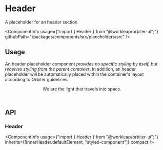 
<Meta
    title="Placeholders/Header"
    id="header"
/>

# Header

<Tagline>A placeholder for an header section.</Tagline>

<ComponentInfo
    usage={"import { Header } from \"@workleap/orbiter-ui\";"}
    githubPath="/packages/components/src/placeholders/src"
/>

## Usage

An header placeholder component *provides no specific styling by itself, but receives styling from the parent container*. In addition, an header placeholder will be automatically placed within the container's layout according to Orbiter guidelines.

<Preview>
    <Story name="example">
        <Header>We are the light that travels into space.</Header>
    </Story>
</Preview>

## API

### Header

<ComponentInfo
    usage={"import { Header } from \"@workleap/orbiter-ui\";"}
    inherits={[InnerHeader.defaultElement, "styled-component"]}
    compact
/>

<ArgsTable of={InnerHeader} sort="alpha" />
